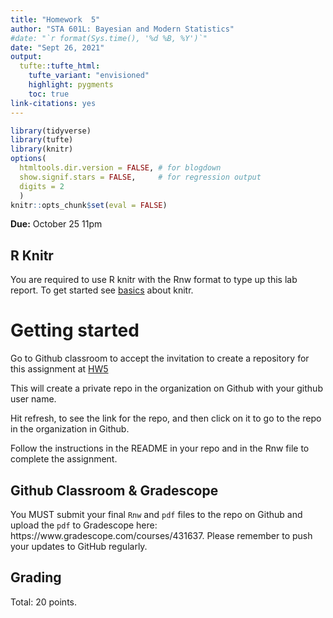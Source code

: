 ```yaml
---
title: "Homework  5"
author: "STA 601L: Bayesian and Modern Statistics"
#date: "`r format(Sys.time(), '%d %B, %Y')`"
date: "Sept 26, 2021"
output: 
  tufte::tufte_html:
    tufte_variant: "envisioned"
    highlight: pygments
    toc: true
link-citations: yes
---
```


```r
library(tidyverse)
library(tufte)
library(knitr)
options(
  htmltools.dir.version = FALSE, # for blogdown
  show.signif.stars = FALSE,     # for regression output
  digits = 2
  )
knitr::opts_chunk$set(eval = FALSE)
```

**Due:**  October 25 11pm



## R Knitr

You are required to use R knitr with the Rnw format to type up this lab report.  To get started see [basics](https://kbroman.org/knitr_knutshell/pages/latex.html) about knitr.


# Getting started

Go to Github classroom to  accept the invitation to create a repository for this assignment  at [HW5](https://classroom.github.com/a/fcpuy2UD)

This will create a private repo in the organization on Github with your github user name. 

Hit refresh, to see the link for the repo, and then click on it to go to the repo in the organization in Github.

Follow the instructions in the README in your repo and in the  Rnw file to complete the assignment. 

## Github Classroom & Gradescope

You MUST submit your final `Rnw` and  `pdf` files to the repo on Github and upload the `pdf` to Gradescope here: https://www.gradescope.com/courses/431637.  Please remember to push your updates to GitHub regularly.


## Grading

Total: 20 points.
  